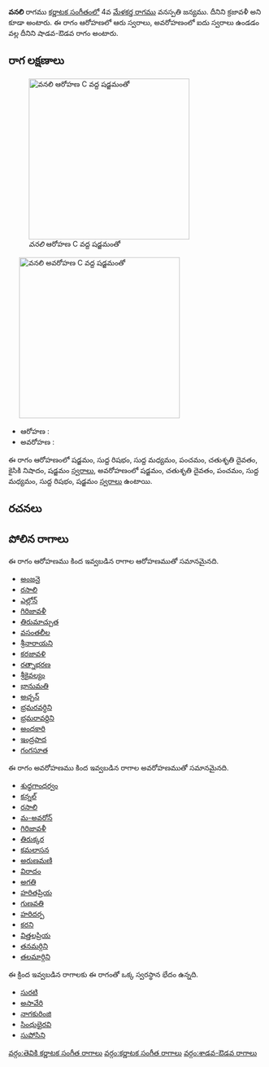 {{Infobox ragam
	| name          	= వనలి
	| synonym	    	= క్రజావళీ
	| mela          	= 
	| chakra        	= 
	| janaka        	= 
	| type          	= శాడవ-ఔడవ
	| arohanam      	= {{svaraC|S|R1|M1|P|D2|N2|S'}} 
	| avarohanam    	= {{svaraC|S'|D2|P|M1|R1|S}}
	| jeeva         	=
	| chhaya        	=
	| nyasa         	=
	| vishesha      	= 
	| equivalent  		= 
}}
{{కర్ణాటక సంగీత రాగాలు}}
'''వనలి''' రాగము [[కర్ణాటక సంగీతం]]లో 4వ [[మేళకర్త రాగము]] వనస్పతి జన్యము. దీనిని క్రజావళీ అని కూడా అంటారు. ఈ రాగం ఆరోహణలో ఆరు స్వరాలు, అవరోహణంలో ఐదు స్వరాలు ఉండడం వల్ల దీనిని షాడవ-ఔడవ రాగం అంటారు.


==రాగ లక్షణాలు==
[[Image:vanali_ar_kb2wiki.png|thumb|right|316px|''వనలి'' ఆరోహణ C వద్ద షడ్జమంతో]]
	[[Image:vanali_av_kb2wiki.png|thumb|right|316px|''వనలి'' అవరోహణ C వద్ద షడ్జమంతో]]

* ఆరోహణ : {{svaraC|S|R1|M1|P|D2|N2|S'}} 
* అవరోహణ : {{svaraC|S'|D2|P|M1|R1|S}}

ఈ రాగం ఆరోహణంలో షడ్జమం, సుద్ద  రిషభం, సుద్ద మధ్యమం, పంచమం, చతుశృతి దైవతం, కైసికి నిషాదం, షడ్జమం [[స్వరాలు]], అవరోహణంలో షడ్జమం, చతుశృతి దైవతం, పంచమం, సుద్ద మధ్యమం, సుద్ద  రిషభం, షడ్జమం [[స్వరాలు]] ఉంటాయి.

==రచనలు==



==పోలిన రాగాలు==
ఈ రాగం ఆరోహణము కింద ఇవ్వబడిన రాగాల ఆరోహణముతో సమానమైనది.
* [[అంజనై]]
* [[రసాలి]]
* [[ఎల్లోన్]]
* [[గిరిజావళీ]]
* [[తిరుమాచ్చుత]]
* [[వసంతలీల]]
* [[శ్రీనారాయని]]
* [[కరజావళి]]
* [[రత్నాభరణ]]
* [[శ్రీకైవల్యం]]
* [[భానుమతి]]
* [[అచ్చన్]]
* [[ భ్రమరవర్ధిని]]
* [[భ్రమరావర్దిని]]
* [[అంధకారి]]
* [[ఇంద్రపాద]]
* [[గంగసూత]]

ఈ రాగం అవరోహణము కింద ఇవ్వబడిన రాగాల అవరోహణముతో సమానమైనది.
* [[శుధ్ధగాంధర్వం]]
* [[కన్నల్]]
* [[రసాలి]]
* [[మ-అవరోన్]]
* [[గిరిజావళీ]]
* [[తిరుక్కర]]
* [[కమలాసన]]
* [[అరుణమణి]]
* [[విరాదం]]
* [[అగతి]]
* [[హరితప్రియ]]
* [[గుణవతి]]
* [[ హరిదర్ప]]
* [[కరని]]
* [[విత్తలప్రియ]]
* [[తనమర్గిని]]
* [[తలమార్గిని]]

ఈ క్రింద ఇవ్వబడిన రాగాలకు ఈ రాగంతో ఒక్క స్వరస్థాన భేదం ఉన్నది.
* [[సురటి]]
* [[ అసావేరి]]
* [[నాగకురింజి]]
* [[సింధుభైరవి]]
* [[సుపోసిని]]



[[వర్గం:తెవికి కర్ణాటక సంగీత రాగాలు]]
[[వర్గం:కర్ణాటక సంగీత రాగాలు]]
[[వర్గం:శాడవ-ఔడవ రాగాలు]]